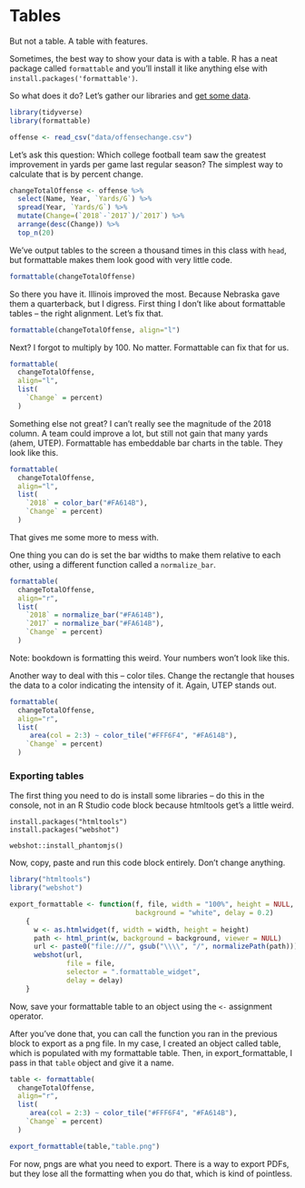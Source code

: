 # Tables

But not a table. A table with features. 

Sometimes, the best way to show your data is with a table. R has a neat package called `formattable` and you'll install it like anything else with `install.packages('formattable')`. 

So what does it do? Let's gather our libraries and [get some data](https://unl.box.com/s/g3eeuogx8bog72ig28enuakhpdlbn394). 

```r
library(tidyverse)
library(formattable)
```


```r
offense <- read_csv("data/offensechange.csv")
```


Let's ask this question: Which college football team saw the greatest improvement in yards per game last regular season? The simplest way to calculate that is by percent change. 

```r
changeTotalOffense <- offense %>%
  select(Name, Year, `Yards/G`) %>% 
  spread(Year, `Yards/G`) %>% 
  mutate(Change=(`2018`-`2017`)/`2017`) %>% 
  arrange(desc(Change)) %>% 
  top_n(20)
```
We've output tables to the screen a thousand times in this class with `head`, but formattable makes them look good with very little code. 

```r
formattable(changeTotalOffense)
```

So there you have it. Illinois improved the most. Because Nebraska gave them a quarterback, but I digress. First thing I don't like about formattable tables -- the right alignment. Let's fix that. 

```r
formattable(changeTotalOffense, align="l")
```

Next? I forgot to multiply by 100. No matter. Formattable can fix that for us. 

```r
formattable(
  changeTotalOffense, 
  align="l",
  list(
    `Change` = percent)
  )
```

Something else not great? I can't really see the magnitude of the 2018 column. A team could improve a lot, but still not gain that many yards (ahem, UTEP). Formattable has embeddable bar charts in the table. They look like this. 

```r
formattable(
  changeTotalOffense, 
  align="l",
  list(
    `2018` = color_bar("#FA614B"), 
    `Change` = percent)
  )
```
That gives me some more to mess with. 

One thing you can do is set the bar widths to make them relative to each other, using a different function called a `normalize_bar`.
```r
formattable(
  changeTotalOffense, 
  align="r",
  list(
    `2018` = normalize_bar("#FA614B"), 
    `2017` = normalize_bar("#FA614B"), 
    `Change` = percent)
  )
```

Note: bookdown is formatting this weird. Your numbers won't look like this.

Another way to deal with this -- color tiles. Change the rectangle that houses the data to a color indicating the intensity of it. Again, UTEP stands out.

```r
formattable(
  changeTotalOffense, 
  align="r",
  list(
     area(col = 2:3) ~ color_tile("#FFF6F4", "#FA614B"),
    `Change` = percent)
  )
```

### Exporting tables

The first thing you need to do is install some libraries -- do this in the console, not in an R Studio code block because htmltools get's a little weird. 

```
install.packages("htmltools")
install.packages("webshot")

webshot::install_phantomjs()
```

Now, copy, paste and run this code block entirely. Don't change anything. 

```r
library("htmltools")
library("webshot")    

export_formattable <- function(f, file, width = "100%", height = NULL, 
                               background = "white", delay = 0.2)
    {
      w <- as.htmlwidget(f, width = width, height = height)
      path <- html_print(w, background = background, viewer = NULL)
      url <- paste0("file:///", gsub("\\\\", "/", normalizePath(path)))
      webshot(url,
              file = file,
              selector = ".formattable_widget",
              delay = delay)
    }
```

Now, save your formattable table to an object using the `<-` assignment operator. 

After you've done that, you can call the function you ran in the previous block to export as a png file. In my case, I created an object called table, which is populated with my formattable table. Then, in export_formattable, I pass in that `table` object and give it a name. 

```r
table <- formattable(
  changeTotalOffense, 
  align="r",
  list(
     area(col = 2:3) ~ color_tile("#FFF6F4", "#FA614B"),
    `Change` = percent)
  )

export_formattable(table,"table.png")
```

For now, pngs are what you need to export. There is a way to export PDFs, but they lose all the formatting when you do that, which is kind of pointless. 